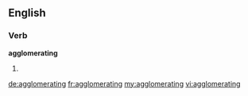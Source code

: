 ==English==

===Verb===
'''agglomerating'''

# {{present participle of|agglomerate}}

[[de:agglomerating]]
[[fr:agglomerating]]
[[my:agglomerating]]
[[vi:agglomerating]]